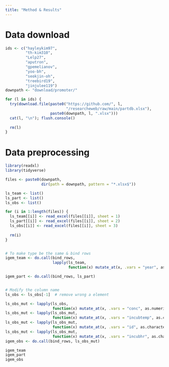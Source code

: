 ```yaml
---
title: "Method & Results"
---
```


# Data download

```r

ids <- c("hayleykim97",
         "th-kim310",
         "Lelp27",
         "aputron",
         "gpemelianov",
         "yoo-bh",
         "seokjin-oh",
         "treebird19",
         "jinjulee119")
downpath <- "download/promoter/" 

for (l in ids) {
  try(download.file(paste0("https://github.com/", l,
                           "/researcheweb/raw/main/partdb.xlsx"),
                    paste0(downpath, l, ".xlsx")))
  cat(l, "\n"); flush.console()
  
  rm(l)
}

```


# Data preprocessing

```r
library(readxl)
library(tidyverse)

files <- paste0(downpath,
                dir(path = downpath, pattern = "*.xlsx$"))

ls_team <- list()
ls_part <- list()
ls_obs <- list()

for (i in 1:length(files)) {
  ls_team[[i]] <- read_excel(files[[i]], sheet = 1)
  ls_part[[i]] <- read_excel(files[[i]], sheet = 2)
  ls_obs[[i]] <- read_excel(files[[i]], sheet = 3)
  
  rm(i)
}


# To make type be the same & bind rows
igem_team <- do.call(bind_rows,
                     lapply(ls_team,
                            function(x) mutate_at(x, .vars = "year", as.character)))

igem_part <- do.call(bind_rows, ls_part)


# Modify the column name
ls_obs <- ls_obs[-1]  # remove wrong a element

ls_obs_mut <- lapply(ls_obs,
                     function(x) mutate_at(x, .vars = "conc", as.numeric))
ls_obs_mut <- lapply(ls_obs_mut,
                     function(x) mutate_at(x, .vars = "incubtemp", as.character))
ls_obs_mut <- lapply(ls_obs_mut,
                     function(x) mutate_at(x, .vars = "id", as.character))
ls_obs_mut <- lapply(ls_obs_mut,
                     function(x) mutate_at(x, .vars = "incubhr", as.character))
igem_obs <- do.call(bind_rows, ls_obs_mut)

```

```r
igem_team
igem_part
igem_obs
```


